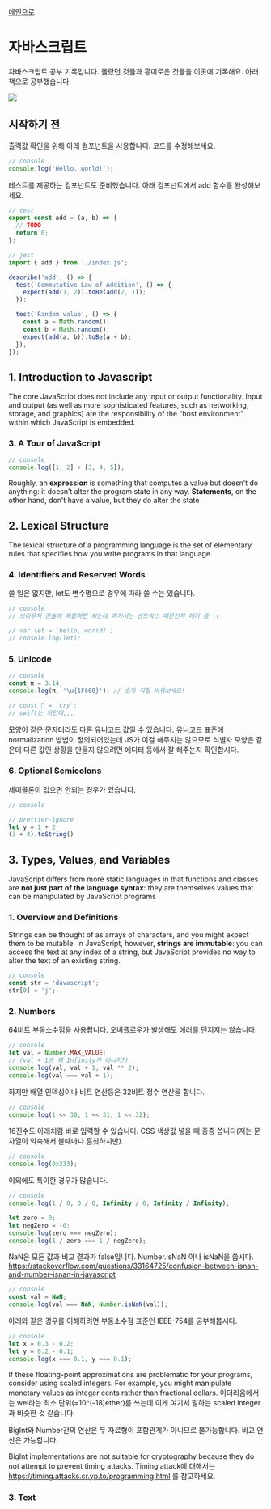 [메인으로](./)

# 자바스크립트

자바스크립트 공부 기록입니다. 몰랐던 것들과 흥미로운 것들을 이곳에 기록해요.
아래 책으로 공부했습니다.

<img src="/jsbook.jpeg" className="w-[30%] shadow-md" />

## 시작하기 전

출력값 확인을 위해 아래 컴포넌트을 사용합니다. 코드를 수정해보세요.

```js
// console
console.log('Hello, world!');
```

테스트를 제공하는 컴포넌트도 준비했습니다. 아래 컴포넌트에서 add 함수를
완성해보세요.

```js
// test
export const add = (a, b) => {
  // TODO
  return 0;
};

// jest
import { add } from './index.js';

describe('add', () => {
  test('Commutative Law of Addition', () => {
    expect(add(1, 2)).toBe(add(2, 1));
  });

  test('Random value', () => {
    const a = Math.random();
    const b = Math.random();
    expect(add(a, b)).toBe(a + b);
  });
});
```

## 1. Introduction to Javascript

The core JavaScript does not include any input or output functionality. Input
and output (as well as more sophisticated features, such as networking, storage,
and graphics) are the responsibility of the “host environment” within which
JavaScript is embedded.

### 3. A Tour of JavaScript

```js
// console
console.log([1, 2] + [3, 4, 5]);
```

Roughly, an **expression** is something that computes a value but doesn’t do
anything: it doesn’t alter the program state in any way. **Statements**, on the
other hand, don’t have a value, but they do alter the state

## 2. Lexical Structure

The lexical structure of a programming language is the set of elementary rules
that specifies how you write programs in that language.

### 4. Identifiers and Reserved Words

쓸 일은 없지만, let도 변수명으로 경우에 따라 쓸 수는 있습니다.

```js
// console
// 브라우저 콘솔에 복붙하면 되는데 여기서는 샌드박스 때문인지 에러 뜸 :(

// var let = 'hello, world!';
// console.log(let);
```

### 5. Unicode

```js
// console
const π = 3.14;
console.log(π, '\u{1F600}'); // 숫자 직접 바꿔보세요!

// const 🥲 = 'cry';
// swift는 되던데,,,
```

모양이 같은 문자더라도 다른 유니코드 값일 수 있습니다. 유니코드 표준에
normalization 방법이 정의되어있는데 JS가 이걸 해주지는 않으므로 식별자 모양은
같은데 다른 값인 상황을 만들지 않으려면 에디터 등에서 잘 해주는지 확인합시다.

### 6. Optional Semicolons

세미콜론이 없으면 안되는 경우가 있습니다.

```js
// console

// prettier-ignore
let y = 1 + 2
(3 + 4).toString()
```

## 3. Types, Values, and Variables

JavaScript differs from more static languages in that functions and classes are
**not just part of the language syntax**: they are themselves values that can be
manipulated by JavaScript programs

### 1. Overview and Definitions

Strings can be thought of as arrays of characters, and you might expect them to
be mutable. In JavaScript, however, **strings are immutable**: you can access
the text at any index of a string, but JavaScript provides no way to alter the
text of an existing string.

```js
// console
const str = 'davascript';
str[0] = 'j';
```

### 2. Numbers

64비트 부동소수점을 사용합니다. 오버플로우가 발생해도 에러를 던지지는 않습니다.

```js
// console
let val = Number.MAX_VALUE;
// (val + 1은 왜 Infinity가 아니지?)
console.log(val, val + 1, val ** 2);
console.log(val === val + 1);
```

하지만 배열 인덱싱이나 비트 연산등은 32비트 정수 연산을 합니다.

```js
// console
console.log(1 << 30, 1 << 31, 1 << 32);
```

16진수도 아래처럼 바로 입력할 수 있습니다. CSS 색상값 넣을 때 종종 씁니다(저는
문자열이 익숙해서 볼때마다 흠칫하지만).

```js
// console
console.log(0x333);
```

이외에도 특이한 경우가 많습니다.

```js
// console
console.log(1 / 0, 0 / 0, Infinity / 0, Infinity / Infinity);

let zero = 0;
let negZero = -0;
console.log(zero === negZero);
console.log(1 / zero === 1 / negZero);
```

NaN은 모든 값과 비교 결과가 false입니다. Number.isNaN 이나 isNaN을 씁시다.
https://stackoverflow.com/questions/33164725/confusion-between-isnan-and-number-isnan-in-javascript

```js
// console
const val = NaN;
console.log(val === NaN, Number.isNaN(val));
```

아래와 같은 경우를 이해하려면 부동소수점 표준인 IEEE-754를 공부해봅시다.

```js
// console
let x = 0.3 - 0.2;
let y = 0.2 - 0.1;
console.log(x === 0.1, y === 0.1);
```

If these floating-point approximations are problematic for your programs,
consider using scaled integers. For example, you might manipulate monetary
values as integer cents rather than fractional dollars. 이더리움에서는 wei라는
최소 단위(=10^(-18)ether)를 쓰는데 이게 여기서 말하는 scaled integer과 비슷한 것
같습니다.

BigInt와 Number간의 연산은 두 자료형이 포함관계가 아니므로 불가능합니다. 비교
연산은 가능합니다.

BigInt implementations are not suitable for cryptography because they do not
attempt to prevent timing attacks. Timing attack에 대해서는
https://timing.attacks.cr.yp.to/programming.html 를 참고하세요.

### 3. Text
